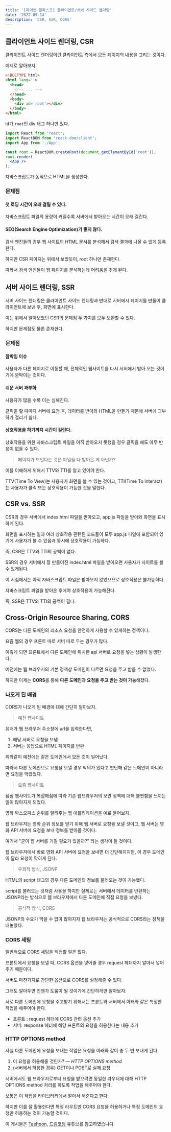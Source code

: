 ```yaml
---
title: '[파이썬 플라스크] 클라이언트/서버 사이드 렌더링'
date: '2022-09-14'
description: 'CSR, SSR, CORS'
---
```


## 클라이언트 사이드 렌더링, CSR

클라이언트 사이드 렌더링이란 클라이언트 측에서 모든 페이지의 내용을 그리는 것이다.

예제로 알아보자.

<Toggle open summary="서버가 보낸 index.html">

```html
<!DOCTYPE html>
<html lang=''>
  <head>
    <!-- ... -->
  </head>
  <body>
    <div id='root'></div>
  </body>
</html>
```

id가 `root`인 div 태그 하나만 있다.

</Toggle>

<Toggle open summary="app.js">

```jsx
import React from 'react';
import ReactDOM from 'react-dom/client';
import App from './App';

const root = ReactDOM.createRoot(document.getElementById('root'));
root.render(
  <App />
);
```

자바스크립트가 동적으로 HTML을 생성한다.

</Toggle>

### 문제점

#### 첫 로딩 시간이 오래 걸릴 수 있다.

자바스크립트 파일의 용량이 커질수록 서버에서 받아오는 시간이 오래 걸린다.

#### SEO(Search Engine Optimization)가 좋지 않다.

검색 엔진들의 경우 웹 사이트의 HTML 문서를 분석해서 검색 결과에 나올 수 있게 등록한다.

하지만 CSR 페이지는 위에서 보았듯이, root 하나만 존재한다.

따라서 검색 엔진들이 웹 페이지를 분석하는데 어려움을 겪게 된다.


## 서버 사이드 렌더링, SSR

서버 사이드 렌더링은 클라이언트 사이드 렌더링과 반대로 서버에서 페이지를 만들어 클라이언트에 보낸 후, 화면에 표시한다.

이는 위에서 알아보았던 CSR의 문제점 두 가지를 모두 보완할 수 있다.

하지만 문제점도 물론 존재한다.

### 문제점

#### 깜박임 이슈

사용자가 다른 페이지로 이동할 때, 전체적인 웹사이트를 다시 서버에서 받아 오는 것이기에 깜박이는 것이다.

#### 쉬운 서버 과부하

사용자가 많을 수록 이는 심해진다.

클릭을 할 때마다 서버에 요청 후, 데이터를 받아와 HTML을 만들기 때문에 서버에 과부하가 걸리기 쉽다.

#### 상호작용을 하기까지 시간이 걸린다.

상호작용을 위한 자바스크립트 파일을 아직 받아오지 못했을 경우 클릭을 해도 아무 반응이 없을 수 있다.

> 페이지가 보인다는 것은 파일을 다 받아온 게 아닌가?

이를 이해하게 위해서 TTV와 TTI를 알고 있어야 한다.

TTV(Time To View)는 사용자가 화면을 볼 수 있는 것이고, TTI(Time To Interact)는 사용자가 클릭 또는 상호작용이 가능한 것을 말한다.

## CSR vs. SSR

CSR의 경우 서버에서 index.html 파일을 받아오고, app.js 파일을 받아와 화면을 표시하게 된다.

화면을 표시하는 일과 여러 상호작용 관련된 코드들이 모두 app.js 파일에 포함되어 있기에 사용자가 볼 수 있음과 동시에 상호작용이 가능하다.

즉, CSR은 TTV와 TTI의 공백이 없다.

SSR의 경우 서버에서 잘 만들어진 index.html 파일을 받아오면 사용자가 사이트를 볼 수 있게된다.

이 시점에서는 아직 자바스크립트 파일은 받아오지 않았으므로 상호작용은 불가능하다.

자바스크립트 파일을 받아온 후에야 상호작용이 가능해진다.

즉, SSR은 TTV와 TTI의 공백이 길다.

## Cross-Origin Resource Sharing, CORS

CORS는 다른 도메인의 리소스 요청을 안전하게 사용할 수 있게하는 정책이다.

요즘 웹의 경우 프론트 따로 서버 따로 두는 경우가 많다.

이렇게 되면 프론트에서 다른 도메인에 위치한 api 서버로 요청을 넣는 상황이 발생한다.

예전에는 웹 브라우저의 기본 정책상 도메인이 다르면 요청을 주고 받을 수 없었다.

하지만 이제는 **CORS**를 통해 **다른 도메인과 요청을 주고 받는 것이 가능**해졌다.

### 나오게 된 배경

CORS가 나오게 된 배경에 대해 간단히 알아보자.

> 예전 웹사이트

유저가 웹 브라우저 주소창에 url을 입력한다면,

1. 해당 서버로 요청을 보냄
2. 서버는 응답으로 HTML 페이지를 반환

위와같이 예전에는 같은 도메인에서 모든 것이 일어났다.

따라서 다른 도메인으로 요청을 보낼 경우 악의가 있다고 판단해 같은 도메인이 아니라면 요청을 막았었다.

> 요즘 웹사이트

점점 웹사이트가 복잡해짐에 따라 기존 웹브라우저의 보안 정책에 대해 불편함을 느끼는 일이 많아지게 되었다.

영화 박스오피스 순위를 알려주는 웹 애플리케이션을 예로 들어보자.

웹 브라우저는 영화 순위 정보를 얻기 위해 웹 서버로 요청을 보낼 것이고, 웹 서버는 영화 API 서버에 요청을 보내 정보를 받아올 것이다.

여기서 "굳이 웹 서버를 거칠 필요가 있을까?" 라는 생각이 들 것이다.

웹 브라우저에서 바로 영화 API 서버에 요청을 보내면 더 간단해지지만, 이 경우 도메인이 달라 요청이 막히게 된다.

> 우회적 방식, JSONP

HTML의 script 태그의 경우 다른 도메인의 정보를 불러오는 것이 가능했다.

script를 불러오는 것처럼 사용을 하지만 실제로는 서버에서 데이터를 반환하는 JSONP라는 방식으로 웹 브라우저에서 다른 도메인에 직접 요청을 보냈다.

> 공식적 방식, CORS

JSONP의 수요가 막을 수 없이 많아지자 웹 브라우저는 공식적으로 CORS라는 정책을 내놓았다.

### CORS 세팅

일반적으로 CORS 세팅을 직접할 일은 없다.

프론트에서 요청을 보낼 때, CORS 옵션을 넣어줄 경우 request 헤더까지 알아서 넣어주기 때문이다.

서버도 마찬가지로 간단한 옵션으로 CORS를 설정해줄 수 있다.

그래도 알아두면 언젠가 도움이 될 것이기에 간단하게만 알아보자.

서로 다른 도메인에 요청을 주고받기 위해서는 프론트와 서버에서 아래와 같은 특정한 작업을 해주어야 한다.

- 프론트 : request 헤더에 CORS 관련 옵션 추가
- 서버: response 헤더에 해당 프론트의 요청을 허용한다는 내용 추가

### HTTP OPTIONS method

사실 다른 도메인에 요청을 보내는 작업은 요청을 아래와 같이 총 두 번 보내게 된다.

1. 이 요청을 허용해줄 것인가? — *HTTP OPTIONS method*
2. (서버에서 허용한 경우) GET이나 POST로 실제 요청

서버에서도 웹 브라우저로부터 요청을 받으려면 동일한 라우터에 대해 HTTP OPTIONS method 처리를 하도록 작업을 해주어야 한다.

보통은 이 작업을 라이브러리에서 알아서 해준다고 한다.

하지만 이를 잘 활용한다면 특정 라우트만 CORS 요청을 허용하거나 특정 도메인의 요청만 허용하는 것이 가능할 것이다.

<Callout type="info">

이 게시물은 [Taehoon](https://www.youtube.com/watch?v=yTzAjidyyqs), [드림코딩](https://www.youtube.com/watch?v=iZ9csAfU5Os) 유튜브를 참고하였습니다.

</Callout>
